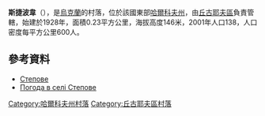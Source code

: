 {{coord|49|39|18|N|36|49|19|E|scale:100000_region:UA|display=title}}

'''斯捷波韋'''（{{lang-uk|Степове}}），是[[烏克蘭|烏克蘭]]的村落，位於該國東部[[哈爾科夫州|哈爾科夫州]]，由[[丘古耶夫區|丘古耶夫區]]負責管轄，始建於1928年，面積0.23平方公里，海拔高度146米，2001年人口138，人口密度每平方公里600人。

==參考資料==
* [https://web.archive.org/web/20160306082256/http://w1.c1.rada.gov.ua/pls/z7502/A005?rdat1=09.01.2009&rf7571=34170 Степове]
* [http://weather.in.ua/ua/har'kovskaja/20189 Погода в селі Степове] {{Wayback|url=http://weather.in.ua/ua/har%27kovskaja/20189 |date=20160323024657 }}

{{DEFAULTSORT:Петрівське}}
[[Category:哈爾科夫州村落|Category:哈爾科夫州村落]]
[[Category:丘古耶夫區村落|Category:丘古耶夫區村落]]


{{Kharkiv-geo-stub}}